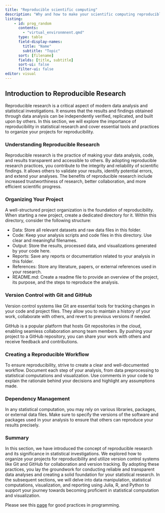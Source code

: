 ```yaml
---
title: "Reproducible scientific computing"
description: "Why and how to make your scientific computing reproducible."
listing: 
    - id: prog_random
      contents:
        - "virtual_environmnent.qmd"
      type: table
      field-display-names:
        title: "Name"
        subtitle: "Topic"
      sort: [filename]
      fields: [title, subtitle]
      sort-ui: false
      filter-ui: false
editor: visual
---
```



## Introduction to Reproducible Research

Reproducible research is a critical aspect of modern data analysis and statistical investigations. It ensures that the results and findings obtained through data analysis can be independently verified, replicated, and built upon by others. In this section, we will explore the importance of reproducibility in statistical research and cover essential tools and practices to organize your projects for reproducibility.

### Understanding Reproducible Research
Reproducible research is the practice of making your data analysis, code, and results transparent and accessible to others. By adopting reproducible research practices, you contribute to the integrity and reliability of scientific findings. It allows others to validate your results, identify potential errors, and extend your analyses. The benefits of reproducible research include increased trustworthiness of research, better collaboration, and more efficient scientific progress.

### Organizing Your Project
A well-structured project organization is the foundation of reproducibility. When starting a new project, create a dedicated directory for it. Within this directory, consider the following structure:

- Data: Store all relevant datasets and raw data files in this folder.
- Code: Keep your analysis scripts and code files in this directory. Use clear and meaningful filenames.
- Output: Store the results, processed data, and visualizations generated by your code here.
- Reports: Save any reports or documentation related to your analysis in this folder.
- References: Store any literature, papers, or external references used in your research.
- README.md: Create a readme file to provide an overview of the project, its purpose, and the steps to reproduce the analysis.

### Version Control with Git and GitHub
Version control systems like Git are essential tools for tracking changes in your code and project files. They allow you to maintain a history of your work, collaborate with others, and revert to previous versions if needed.

GitHub is a popular platform that hosts Git repositories in the cloud, enabling seamless collaboration among team members. By pushing your project to a GitHub repository, you can share your work with others and receive feedback and contributions.

### Creating a Reproducible Workflow
To ensure reproducibility, strive to create a clear and well-documented workflow. Document each step of your analysis, from data preprocessing to statistical computations and visualization. Use comments in your code to explain the rationale behind your decisions and highlight any assumptions made.

### Dependency Management
In any statistical computation, you may rely on various libraries, packages, or external data files. Make sure to specify the versions of the software and packages used in your analysis to ensure that others can reproduce your results precisely.

### Summary
In this section, we have introduced the concept of reproducible research and its significance in statistical investigations. We explored how to organize your projects for reproducibility and utilize version control systems like Git and GitHub for collaboration and version tracking. By adopting these practices, you lay the groundwork for conducting reliable and transparent data analyses and creating a solid foundation for your statistical research. In the subsequent sections, we will delve into data manipulation, statistical computations, visualization, and reporting using Julia, R, and Python to support your journey towards becoming proficient in statistical computation and visualization.

::: {#prog_random}
:::

:::{.callout-important}
Please see this [page](intro_programming/good_practice.qmd) for good practices in programming.
:::